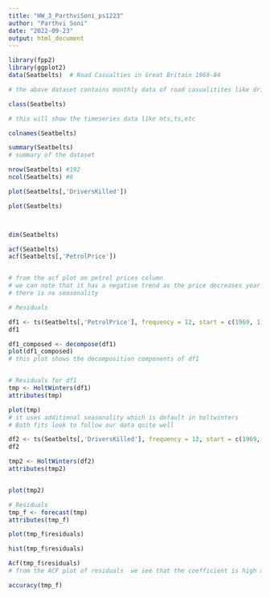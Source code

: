 ---
title: "HW_3_ParthviSoni_ps1223"
author: "Parthvi Soni"
date: "2022-09-23"
output: html_document
---



```{r}
library(fpp2)
library(ggplot2)
data(Seatbelts)  # Road Casualties in Great Britain 1969-84

# the above dataset contains monthly data of road casualitites like drivers killed, petrol prices, vans, etc in great britain from 1969-1984

class(Seatbelts)

# this will show the timeseries data like mts,ts,etc

colnames(Seatbelts)

summary(Seatbelts) 
# summary of the dataset

nrow(Seatbelts) #192
ncol(Seatbelts) #8

plot(Seatbelts[,'DriversKilled'])

plot(Seatbelts)



dim(Seatbelts)

acf(Seatbelts)
acf(Seatbelts[,'PetrolPrice'])


# from the acf plot on petrol prices column 
# we can note that it has a negative trend as the price decreases year by year 
# there is no seasonality 

# Residuals

df1 <- ts(Seatbelts[,'PetrolPrice'], frequency = 12, start = c(1969, 1))
df1

df1_composed <- decompose(df1)
plot(df1_composed)
# this plot shows the decomposition components of df1


# Residuals for df1
tmp <- HoltWinters(df1)
attributes(tmp)

plot(tmp)
# it uses additional seasonality which is default in holtwinters
# Both fits look to follow our data quite well

df2 <- ts(Seatbelts[,'DriversKilled'], frequency = 12, start = c(1969, 1))
df2

tmp2 <- HoltWinters(df2)
attributes(tmp2)


plot(tmp2)

# Residuals
tmp_f <- forecast(tmp)
attributes(tmp_f)

plot(tmp_f$residuals)

hist(tmp_f$residuals)

Acf(tmp_f$residuals)
# from the ACF plot of residuals  we see that the coefficient is high at lag 2,9,11. In terms of the month if we have to say then, high positive correlations for February, September, November, whereas June has negative correlations.

accuracy(tmp_f)


```

